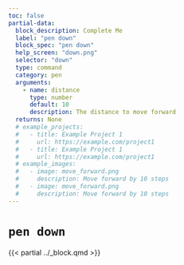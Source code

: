 ```yaml
---
toc: false
partial-data:
  block_description: Complete Me
  label: "pen down"
  block_spec: "pen down"
  help_screen: "down.png"
  selector: "down"
  type: command
  category: pen
  arguments:
    - name: distance
      type: number
      default: 10
      description: The distance to move forward
  returns: None
  # example_projects:
  #   - title: Example Project 1
  #     url: https://example.com/project1
  #   - title: Example Project 1
  #     url: https://example.com/project1
  # example_images:
  #   - image: move_forward.png
  #     description: Move forward by 10 steps
  #   - image: move_forward.png
  #     description: Move forward by 10 steps
---
```


# `pen down` { .unnumbered }

{{< partial ../_block.qmd >}}
